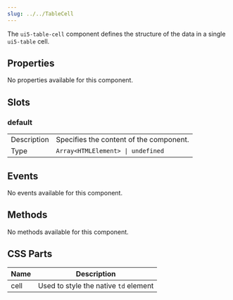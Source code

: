 ```yaml
---
slug: ../../TableCell
---
```




The `ui5-table-cell` component defines the structure of the data in a single `ui5-table` cell.

## Properties
No properties available for this component.

## Slots
### default
|             |   |
|-------------|---|
| Description | Specifies the content of the component. |
| Type        | `Array<HTMLElement> \| undefined` |

## Events
No events available for this component.

## Methods
No methods available for this component.

## CSS Parts
| Name | Description |
|------|-------------|
| cell | Used to style the native `td` element |